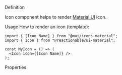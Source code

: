 
<Meta title="UI Material/Components/Icon" of={IconStories} />

<Title>Icon</Title>

<Subtitle>Definition</Subtitle>

Icon component helps to render [Material UI](https://material-ui.com/components/icons/#icons/) icon.

<Subtitle>Usage</Subtitle>
How to render an icon (template):

```tsx
import { [Icon Name] } from "@mui/icons-material";
import { Icon } from "@reactionable/ui-material";

const MyIcon = () => (
  <Icon icon={[Icon Name]} />
);
```

<Primary />

<Subtitle>Properties</Subtitle>

<Controls />

<Stories />
